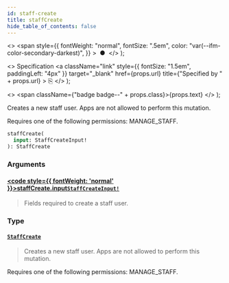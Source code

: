 ```yaml
---
id: staff-create
title: staffCreate
hide_table_of_contents: false
---
```


  <>
    <span
      style={{
        fontWeight: "normal",
        fontSize: ".5em",
        color: "var(--ifm-color-secondary-darkest)",
      }}
    >
      &nbsp;●&nbsp;
    </span>
  </>
);

  <>
    Specification
    <a
      className="link"
      style={{ fontSize: "1.5em", paddingLeft: "4px" }}
      target="\_blank"
      href={props.url}
      title={"Specified by " + props.url}
    >
      ⎘
    </a>
  </>
);

  <>
    <span className={"badge badge--" + props.class}>{props.text}</span>
  </>
);

Creates a new staff user. Apps are not allowed to perform this mutation.

Requires one of the following permissions: MANAGE_STAFF.

```graphql
staffCreate(
  input: StaffCreateInput!
): StaffCreate
```

### Arguments

#### [<code style={{ fontWeight: 'normal' }}>staffCreate.<b>input</b></code>](#)<Bullet />[`StaffCreateInput!`](../../../api-reference/users/inputs/staff-create-input) <Badge class="secondary" text="non-null"/> <Badge class="secondary" text="input"/> <Badge class="secondary" text="users"/>

> Fields required to create a staff user.

### Type

#### [`StaffCreate`](../../../api-reference/users/objects/staff-create) <Badge class="secondary" text="object"/> <Badge class="secondary" text="users"/>

> Creates a new staff user. Apps are not allowed to perform this mutation.

Requires one of the following permissions: MANAGE_STAFF.

>
